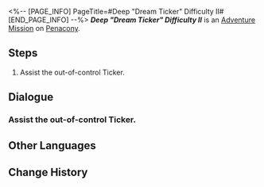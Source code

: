 <%-- [PAGE_INFO]
PageTitle=#Deep "Dream Ticker" Difficulty II#
[END_PAGE_INFO] --%>
{{Stub|Dialogue.}}
{{Mission Infobox
|id            = 8020209
|title         = 
|image         = <!--Mission Deep "Dream Ticker" Difficulty II.png-->
|type          = Adventure
|event_name    = 
|chapter       = 
|requirements  = {{subst:void|<!--Unknown: {"Type":"Manual"}-->}}
|summary       = <!--official mission summary from Fate's Atlas-->
|characters    = Trailblazer
|startLocation = [[Penacony]] - [[Deep "Dream Ticker" Difficulty II]]
|world         = Penacony
|area          = Deep "Dream Ticker" Difficulty II
|prev          = 
|next          = 
|rewards       = 
}}
'''''Deep "Dream Ticker" Difficulty II''''' is an [[Adventure Mission]] on [[Penacony]].

==Steps==
# Assist the out-of-control Ticker.

<!--
==Gameplay Notes==

--><!--
==Trial Character==

-->
==Dialogue==
{{Stub Dialogue}}
===Assist the out-of-control Ticker.{{subst:void|<!--802020901-->}}===
{{Mission Description|type=adventure|location=Deep "Dream Ticker" Difficulty II|Many prison areas have been taken over by these strange Tickers. You have to find a way to fix them, so they don't interfere with the rebuilding of Dreamville.}}
{{Dialogue Start}}
{{Dialogue End}}

==Other Languages==
{{Other Languages
|en   = Deep "Dream Ticker" Difficulty II
|zhs  = 深层「梦境迷钟」难度II
|zht  = 深層「夢境迷鐘」難度II
|ja   = 深層夢境「夢境の迷い時計」難易度II
|ko   = 깊은 층 「꿈세계 시계」 난이도 II
|es   = Minutero onírico profundo, dificultad&nbsp;II
|fr   = Profondeurs&nbsp;: «&nbsp;Horloge des rêves&nbsp;» difficulté&nbsp;II
|ru   = Нижний мир: Ходики Мира грёз II
|th   = "นาฬิกาในห้วงฝัน" ชั้นลึก ระดับความยาก II
|vi   = "Đồng Hồ Mộng Mị" Tầng Sâu - Độ Khó II
|de   = Tief „Traumuhr“ Schwierigkeitsgrad II
|id   = "Jam Dunia Mimpi" yang Dalam: Tingkat Kesulitan II
|pt   = "Relógio Onírico" Profundo Dificuldade II
}}

==Change History==
{{Change History|2.0}}
